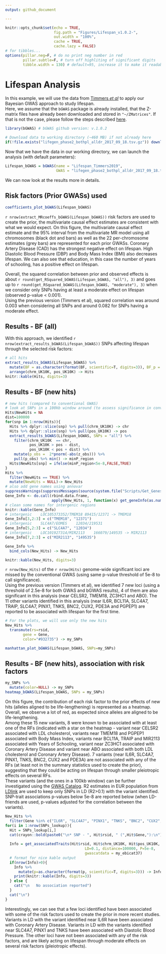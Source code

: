 ```yaml
---
output: github_document

---
```


```r
knitr::opts_chunk$set(echo = TRUE,
                      fig.path = "Figures/Lifespan_v1.0.2-",
                      out.width = "100%",
                      cache = TRUE,
                      cache.lazy = FALSE)
# for tibbles...
options(pillar.neg=F, # do no print neg number in red
        pillar.subtle=F, # turn off highliting of significant digits
        tibble.width = 130) # default=95, increase it to make it readable
```


# Lifespan Analysis

In this example, we will use the data from [Timmers *et al*](https://doi.org/10.7554/eLife.39856) to apply our Bayesian GWAS approach to study lifespan.    
Here, we assume that the `bGWAS` package is already installed, that the Z-matrix files have already been downloaded and stored in `"~/ZMatrices"`. If that is not the case, please follow the steps described [here](../README.md). 

```r
library(bGWAS) # bGWAS github version: v.1.0.2

# Download data to working directory (~460 MB) if not already here
if(!file.exists("lifegen_phase2_bothpl_alldr_2017_09_18.tsv.gz")) download.file(url = "https://datashare.is.ed.ac.uk/bitstream/handle/10283/3209/lifegen_phase2_bothpl_alldr_2017_09_18.tsv.gz?sequence=1&isAllowed=y", destfile = "lifegen_phase2_bothpl_alldr_2017_09_18.tsv.gz")
```

Now that we have the data in our working directory, we can launch the analysis (with default parameters):

```r
Lifespan_bGWAS = bGWAS(name = "Lifespan_Timmers2019",
                       GWAS = "lifegen_phase2_bothpl_alldr_2017_09_18.tsv.gz")
```


We can now look at the results more in details.

## Risk factors (Prior GWASs) used

```r
coefficients_plot_bGWAS(Lifespan_bGWAS)
```

`r nrow(extract_MRcoeffs_bGWAS(Lifespan_bGWAS))` risk factors are used to create the prior, the multivariate causal effect estimates are consistent with what we would expect. On this figure, the multivariate causal effect estimate and the 95\% interval from the multivariate MR model using all chromosomes (black dot and bars) as well as the 22 per-chromosome estimates (grey bars) are represented for each prior GWASs. Coronary Artery Disease (CAD) has the strongest negative effect on lifespan. High Diastolic Blood Pressure (DBP) and Body Mass Index (BMI) also decreases lifespan. We can also see that education, in this case the number of years of schooling, has a positive effect on lifespan.

Overall, the squared correlation between prior and observed effects is about `r round(get_RSquared_bGWAS(Lifespan_bGWAS, "all"), 3)` and goes up to `r round(get_RSquared_bGWAS(Lifespan_bGWAS, "moderate"), 3)` when we consider only SNPs having at least a moderate effect on lifespan (observed p-value < 0.001).     
Using the previous version (Timmers et al), squared correlation was around 0.003 when considering all SNPs and around 0.082 for SNPs having a moderate effect.    

## Results - BF (all)

With this approach, we identified `r nrow(extract_results_bGWAS(Lifespan_bGWAS))` SNPs affecting lifespan through the selected risk factors:

```r
# all hits
extract_results_bGWAS(Lifespan_bGWAS) %>% 
  mutate(BF = as.character(format(BF, scientific=T, digits=3)), BF_p = as.character(format(BF_p, scientific=T, digits=3))) %>%
  arrange(chrm_UK10K, pos_UK10K) -> Hits
knitr::kable(Hits, digits=3)
```

## Results - BF (new hits)

```r
# new hits (compared to conventional GWAS)
# look at SNPs in a 100kb window around (to assess significance in conventional GWAS)
Hits$NewHits = NA
dist=100000
for(snp in 1:nrow(Hits)){
  Hits %>% dplyr::slice(snp) %>% pull(chrm_UK10K) -> chr
  Hits %>% dplyr::slice(snp) %>% pull(pos_UK10K) -> pos
  extract_results_bGWAS(Lifespan_bGWAS, SNPs = "all") %>%
    filter(chrm_UK10K  == chr,
           pos_UK10K > pos - dist,
           pos_UK10K < pos + dist) %>%
    mutate(p_obs =  2*pnorm(-abs(z_obs))) %>%
    pull(p_obs) %>% min() -> minP_region
  Hits$NewHits[snp] = ifelse(minP_region<5e-8,FALSE,TRUE)
}
Hits %>%
  filter(NewHits == TRUE) %>%
  mutate(NewHits = NULL)-> New_Hits
# also add gene names using annovar
suppressWarnings(suppressMessages(source(system.file("Scripts/Get_GenesAndTraits.R", package="bGWAS"))))
Gene_Info <- do.call(rbind.data.frame, 
                     apply(New_Hits, 1, function(x) get_geneInfo(as.numeric(x[2]), as.numeric(x[3]), x[4], x[5])))
# clean some names for intergenic regions
knitr::kable(Gene_Info)
# intergenic	LOC105373352/TMEM18	89415/12371 -> TMEM18
Gene_Info[3,2:3] = c("TMEM18", "12371")
# intergenic	SLC4A7/EOMES	12034/219531
Gene_Info[5,2:3] = c("SLC4A7", "12034")
# intergenic	LOC101927314/MIR2113	166079/149535 -> MIR2113
Gene_Info[7,2:3] = c("MIR2113", "149535")

Gene_Info %>%
  bind_cols(New_Hits) -> New_Hits

knitr::kable(New_Hits, digits=3)

```

`r nrow(New_Hits)` of the `r nrow(Hits)` genome-wide significant loci are missed by the conventional GWAS (using same p-value threshold of 5e-8 to call significance).    
Using the previous version (Timmers et al), we identified 7 new loci (using a threshold of 2.5e-8 for both GWAS and bGWAS results), 4 of them are also significant in this analysis (near CELSR2, TMEM18, ZC3HC1 and ABO). The 11 other variants identified in this analysis (near IL6R, BCL11A, SLC4A7, TRAIP, SLC4A7, PINX1, TNKS, BNC2, CUX2, PDE3A and PGPEP1) are reported to be associated with lifespan for the first time.

```r
# For the plots, we will use only the new hits
New_Hits %>% 
  transmute(rs=rsid,
		gene = Gene,
		color="#932735") -> my_SNPs

manhattan_plot_bGWAS(Lifespan_bGWAS, SNPs=my_SNPs)
```


## Results - BF (new hits), association with risk factors


```r
my_SNPs %>%
  mutate(color=NULL) -> my_SNPs
heatmap_bGWAS(Lifespan_bGWAS, SNPs = my_SNPs)
```

    

On this figure, the contribution of each risk factor to the prior effects of new hits (alleles aligned to be life-lengthening) is represented as a heatmap. Overall, we observe a lot of red, as expected since alleles are aligned to be life-lengthening.    
Among these 15 new variants, 8 were known to be associated with at least one of the RFs (indicated with a star on the heatmap - variant near CELSR2 associated with LDL cholesterol, variants near TMEM18 and PGPEP1 associated with Body Mass Index, variants near BCL11A, TRAIP and MIR2113 associated with Years of Schooling, variant near ZC3HC1 associated with Coronary Artery Disease and variant near ABO associated with both LDL cholesterol and Coronary Artery Disease). 
7 variants (near IL6R, SLC4A7, PINX1, TNKS, BNC2, CUX2 and PDE3A) are not associated with any of the RFs (at least not in the summary statistics used to create the prior), suggesting that they could be acting on lifespan through smaller pleiotropic effects on several RFs.    
These variants (and the ones in a 100kb window) can be further investigated using the [GWAS Catalog](https://www.ebi.ac.uk/gwas/). R2 estimates in EUR population from [LDlink](https://ldlink.nci.nih.gov/) are used to keep only SNPs in LD (R2>0.1) with the variant identified. SNP-trait associations p-values below 5e-8 are reported below (when LD-friends are used, p-values adjusted for the correlation between the variants).


```r

New_Hits %>% 
  filter(Gene %in% c("IL6R", "SLC4A7", "PINX1", "TNKS", "BNC2", "CUX2", "PDE3A")) -> SNPs_lookup 
for(i in 1:nrow(SNPs_lookup)){
  Hit = SNPs_lookup[i,]
  cat(crayon::bold(paste0("\n* SNP - ", Hit$rsid, " (",Hit$Gene,"):\n")))
  
  Info = get_associatedTraits(Hit$rsid, Hit$chrm_UK10K, Hit$pos_UK10K,
                                    LD=0.1, distance=100000, P=5e-8,
                                    gwascatdata = my_ebicat37)
  # format for nice kable output
  if(nrow(Info)>0){
    Info %>%
      mutate(p=as.character(format(p, scientific=T, digits=3))) -> Info
    print(knitr::kable(Info, digits=3))
  } else {
    cat("\n   No association reported")
  }
  cat("\n")
}
```

Interestingly, we can see that a few loci identified have been associated with some of the risk factors used to create the prior in more recent studies. Variants in LD with the variant identified near IL6R have been associated with Coronary Artery Disease. Variants in LD with the variants identified near SLC4A7, PINX1 and TNKS have been associated with Diastolic Blood Pressure. The other loci have not been associated with any of the risk factors, and are likely acting on lifespan through moderate effects on several risk factors (pleiotropic effects).


<!---
\newpage
\Large \textbf{References}
\scriptsize --->
